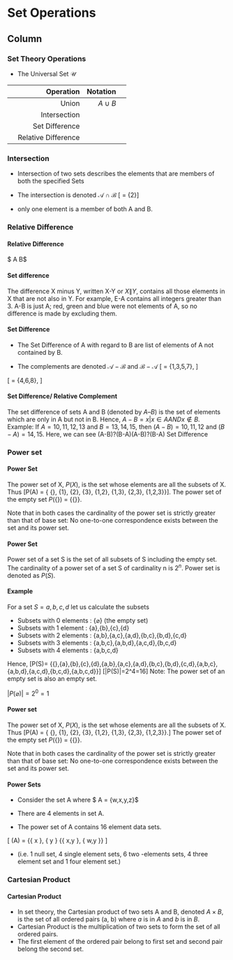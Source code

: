 Set Operations {data-navmenu="Set Theory"}
====================================

Column {.tabset}
-------------------------------------------------------------



### Set Theory Operations

*  The Universal Set $\mathcal{U}$

|| Operation | Notation |
|--------------------:|----------:|----------:| --------------------:| 
|| Union| $A \cup B$ | ||
||Intersection |||
|| Set Difference |||
||  Relative Difference |||



### Intersection


*  Intersection of two sets describes the elements that are members of both the specified Sets

*  The intersection is denoted $\mathcal{A\cap B}$ 
\[ \mathcal{A\cap B} = \{2\}\]

*  only one element is a member of both A and B.



### Relative Difference

<h4> Relative Difference</h4>

$ A \oplus B$



#### Set difference

The difference X minus Y, written X-Y or $X\|Y$, contains all those elements in X that are not also in Y. For example, E-A contains all integers greater than 3. 
A-B is just A; red, green and blue were not elements of A, so no difference is made by excluding them.


#### Set Difference


*  The Set Difference of A with regard to B are list of elements of A not contained by B.

*  The complements are denoted $\mathcal{A-B}$ and $\mathcal{B-A}$
\[ \mathcal{A-B} = \{1,3,5,7\}, \]

\[ \mathcal{B-A} = \{4,6,8\}, \]



#### Set Difference/ Relative Complement
The set difference of sets A and B (denoted by $A–B$) is the set of elements which are only in A but not in B. Hence, $A-B={x|x \in A AND x \notin B}$.
Example: If $A={10,11,12,13}$ and $B={13,14,15}$, then $(A-B)={10,11,12}$ and $(B-A)={14,15}$. Here, we can see (A-B)?(B-A)(A-B)?(B-A) Set Difference

### Power set

<h4> Power Set </h4>

The power set of X, $P(X)$, is the set whose elements are all the subsets of X. Thus \[P(A) = \{ \{\}, \{1\}, \{2\}, \{3\}, \{1,2\}, \{1,3\}, \{2,3\}, \{1,2,3\}\}\]. The power set of the empty set $P(\{\})$ = $\{\{\}\}$. 

Note that in both cases the cardinality of the power set is strictly greater than that of base set: No one-to-one correspondence exists between the set and its power set. 



#### Power Set
Power set of a set S is the set of all subsets of S including the empty set. The cardinality of a power set of a set S of cardinality n is $2^n$. Power set is denoted as $P(S)$.

<p>
#### Example 

For a set $S={a,b,c,d}$ let us calculate the subsets 


*  Subsets with 0 elements : $\{ \varnothing\}$ (the empty set)
*  Subsets with 1 element : {a},{b},{c},{d}
*  Subsets with 2 elements : {a,b},{a,c},{a,d},{b,c},{b,d},{c,d}
*  Subsets with 3 elements : {a,b,c},{a,b,d},{a,c,d},{b,c,d}
*  Subsets with 4 elements : {a,b,c,d}


Hence, \[P(S)=
{{\varnothing},{a},{b},{c},{d},{a,b},{a,c},{a,d},{b,c},{b,d},{c,d},{a,b,c},{a,b,d},{a,c,d},{b,c,d},{a,b,c,d}}\]
\[|P(S)|=2^4=16\]
Note: The power set of an empty set is also an empty set.

$|P({\varnothing})|=2^0=1$
 

#### Power set

The power set of X, $P(X)$, is the set whose elements are all the subsets of X. Thus \[P(A) = \{ \{\}, \{1\}, \{2\}, \{3\}, \{1,2\}, \{1,3\}, \{2,3\}, \{1,2,3\}\}.\] The power set of the empty set $P(\{\})$ = $\{\{\}\}$. 
<p>
Note that in both cases the cardinality of the power set is strictly greater than that of base set: No one-to-one correspondence exists between the set and its power set. 

#### Power Sets



*  Consider the set A where $ A = \{w,x,y,z\}$
*  There are 4 elements in set A.

*  The power set of A contains 16 element data sets.

 \[  \mathcal{P}(A) = \{\{ x \}, \{ y \} \{\{ x,y \}, \{ w,y \}\}  \]

*  (i.e. 1 null set, 4 single element sets, 6 two -elements sets, 4 three element set and 1 four element set.)





### Cartesian Product

<h4>Cartesian Product</h4>

* In set theory, the Cartesian product of two sets A and B, denoted $A \times B$, is the set of all ordered pairs (a, b) where $a$ is in $A$ and $b$ is in $B$.
* Cartesian Product is the multiplication of two sets to form the set of all ordered pairs.
* The first element of the ordered pair belong to first set and second pair belong the second set. 
